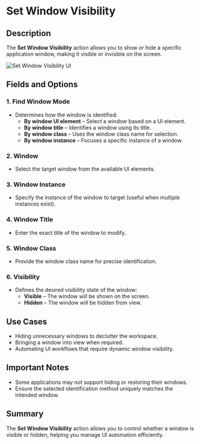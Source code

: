 # Set Window Visibility  

## Description

The **Set Window Visibility** action allows you to show or hide a specific application window, making it visible or invisible on the screen.  

![Set Window Visibility UI](../../../assets/ui-automation/set-window-visibility.png)  

## Fields and Options  

### **1. Find Window Mode** 

- Determines how the window is identified:  
  - **By window UI element** – Select a window based on a UI element.  
  - **By window title** – Identifies a window using its title.  
  - **By window class** – Uses the window class name for selection.  
  - **By window instance** – Focuses a specific instance of a window.  

### **2. Window** 

- Select the target window from the available UI elements.  

### **3. Window Instance**  

- Specify the instance of the window to target (useful when multiple instances exist).  

### **4. Window Title** 

- Enter the exact title of the window to modify.  

### **5. Window Class** 

- Provide the window class name for precise identification.  

### **6. Visibility** 

- Defines the desired visibility state of the window:  
  - **Visible** – The window will be shown on the screen.  
  - **Hidden** – The window will be hidden from view.  

## **Use Cases**

- Hiding unnecessary windows to declutter the workspace.  
- Bringing a window into view when required.  
- Automating UI workflows that require dynamic window visibility.  

## **Important Notes**

- Some applications may not support hiding or restoring their windows.  
- Ensure the selected identification method uniquely matches the intended window.  

## **Summary**

The **Set Window Visibility** action allows you to control whether a window is visible or hidden, helping you manage UI automation efficiently.  